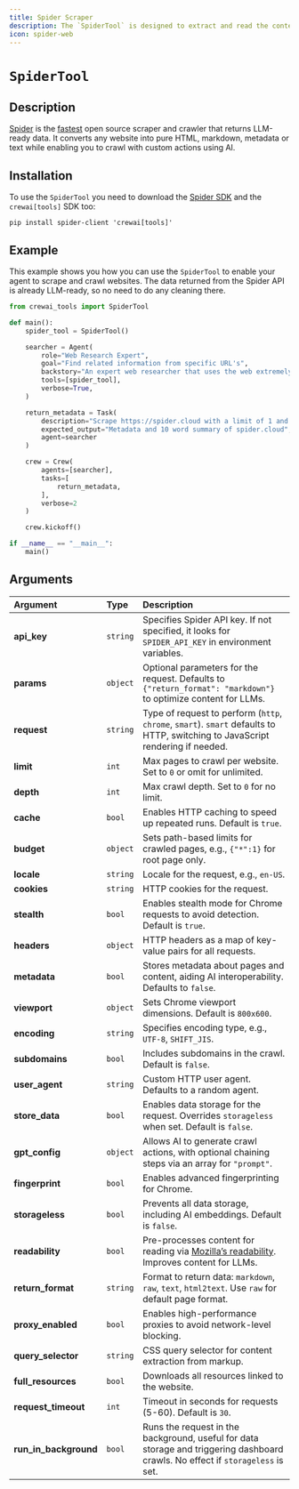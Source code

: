 ```yaml
---
title: Spider Scraper
description: The `SpiderTool` is designed to extract and read the content of a specified website using Spider.
icon: spider-web
---
```


# `SpiderTool`

## Description

[Spider](https://spider.cloud/?ref=crewai) is the [fastest](https://github.com/spider-rs/spider/blob/main/benches/BENCHMARKS.md#benchmark-results) 
open source scraper and crawler that returns LLM-ready data. 
It converts any website into pure HTML, markdown, metadata or text while enabling you to crawl with custom actions using AI.

## Installation

To use the `SpiderTool` you need to download the [Spider SDK](https://pypi.org/project/spider-client/) 
and the `crewai[tools]` SDK too:

```shell
pip install spider-client 'crewai[tools]'
```

## Example

This example shows you how you can use the `SpiderTool` to enable your agent to scrape and crawl websites. 
The data returned from the Spider API is already LLM-ready, so no need to do any cleaning there.

```python
from crewai_tools import SpiderTool

def main():
    spider_tool = SpiderTool()

    searcher = Agent(
        role="Web Research Expert",
        goal="Find related information from specific URL's",
        backstory="An expert web researcher that uses the web extremely well",
        tools=[spider_tool],
        verbose=True,
    )

    return_metadata = Task(
        description="Scrape https://spider.cloud with a limit of 1 and enable metadata",
        expected_output="Metadata and 10 word summary of spider.cloud",
        agent=searcher
    )

    crew = Crew(
        agents=[searcher],
        tasks=[
            return_metadata,
        ],
        verbose=2
    )

    crew.kickoff()

if __name__ == "__main__":
    main()
```

## Arguments
| Argument          | Type     | Description                                                                                                                                           |
|:------------------|:---------|:-----------------------------------------------------------------------------------------------------------------------------------------------------|
| **api_key**         | `string`   | Specifies Spider API key. If not specified, it looks for `SPIDER_API_KEY` in environment variables.                                                   |
| **params**          | `object`   | Optional parameters for the request. Defaults to `{"return_format": "markdown"}` to optimize content for LLMs.                                        |
| **request**         | `string`   | Type of request to perform (`http`, `chrome`, `smart`). `smart` defaults to HTTP, switching to JavaScript rendering if needed.                        |
| **limit**           | `int`      | Max pages to crawl per website. Set to `0` or omit for unlimited.                                                                                     |
| **depth**           | `int`      | Max crawl depth. Set to `0` for no limit.                                                                                                             |
| **cache**           | `bool`     | Enables HTTP caching to speed up repeated runs. Default is `true`.                                                                                    |
| **budget**          | `object`   | Sets path-based limits for crawled pages, e.g., `{"*":1}` for root page only.                                                                          |
| **locale**          | `string`   | Locale for the request, e.g., `en-US`.                                                                                                                |
| **cookies**         | `string`   | HTTP cookies for the request.                                                                                                                         |
| **stealth**         | `bool`     | Enables stealth mode for Chrome requests to avoid detection. Default is `true`.                                                                       |
| **headers**         | `object`   | HTTP headers as a map of key-value pairs for all requests.                                                                                            |
| **metadata**        | `bool`     | Stores metadata about pages and content, aiding AI interoperability. Defaults to `false`.                                                             |
| **viewport**        | `object`   | Sets Chrome viewport dimensions. Default is `800x600`.                                                                                                |
| **encoding**        | `string`   | Specifies encoding type, e.g., `UTF-8`, `SHIFT_JIS`.                                                                                                  |
| **subdomains**      | `bool`     | Includes subdomains in the crawl. Default is `false`.                                                                                                 |
| **user_agent**      | `string`   | Custom HTTP user agent. Defaults to a random agent.                                                                                                   |
| **store_data**      | `bool`     | Enables data storage for the request. Overrides `storageless` when set. Default is `false`.                                                           |
| **gpt_config**      | `object`   | Allows AI to generate crawl actions, with optional chaining steps via an array for `"prompt"`.                                                        |
| **fingerprint**     | `bool`     | Enables advanced fingerprinting for Chrome.                                                                                                           |
| **storageless**     | `bool`     | Prevents all data storage, including AI embeddings. Default is `false`.                                                                               |
| **readability**     | `bool`     | Pre-processes content for reading via [Mozilla’s readability](https://github.com/mozilla/readability). Improves content for LLMs.                      |
| **return_format**   | `string`   | Format to return data: `markdown`, `raw`, `text`, `html2text`. Use `raw` for default page format.                                                     |
| **proxy_enabled**   | `bool`     | Enables high-performance proxies to avoid network-level blocking.                                                                                     |
| **query_selector**  | `string`   | CSS query selector for content extraction from markup.                                                                                                |
| **full_resources**  | `bool`     | Downloads all resources linked to the website.                                                                                                        |
| **request_timeout** | `int`      | Timeout in seconds for requests (5-60). Default is `30`.                                                                                              |
| **run_in_background** | `bool`   | Runs the request in the background, useful for data storage and triggering dashboard crawls. No effect if `storageless` is set.                        |
